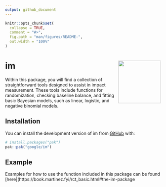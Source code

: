 ```yaml
---
output: github_document
---
```


<!-- README.md is generated from README.Rmd. Please edit that file -->

```r
knitr::opts_chunk$set(
  collapse = TRUE,
  comment = "#>",
  fig.path = "man/figures/README-",
  out.width = "100%"
)
```

# im <img src="man/figures/logo.png" align="right" height="138" alt="" />

<!-- badges: start -->
<!-- badges: end -->

Within this package, you will find a collection of straightforward tools
 designed to assist in impact measurement. These tools include functions for
 randomization, checking baseline balance, and fitting basic Bayesian models,
 such as linear, logistic, and negative binomial models.

## Installation

You can install the development version of im from [GitHub](https://github.com/google/im) with:

``` r
# install.packages("pak")
pak::pak("google/im")
```

## Example

Examples for how to use the function included in this package can be found
 [here](https://book.martinez.fyi/rct_basic.html#the-im-package
